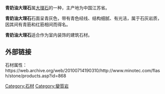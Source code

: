 '''青奶油大理石'''属[[大理石|大理石]]的一种，主产地为中国江苏省。

'''青奶油大理石'''石面呈青灰色，带有青色经线、结构细腻、有光洁，属于石灰岩质，因其间有青筋和红筋相间而得名。

'''青奶油大理石'''适合作为室内装饰的建筑石材。

==外部链接==
石材属性：https://web.archive.org/web/20100714190310/http://www.minotec.com/flash/stone/products.asp?id=868

[[Category:石材|Category:石材]]
[[Category:變質岩|Category:變質岩]]